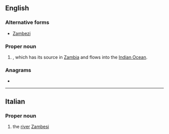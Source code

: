 ==English==
{{wikipedia}}

===Alternative forms===
* [[Zambezi]]

===Proper noun===
{{en-proper noun}}

# {{place|en|river|r/Southern Africa}}, which has its source in [[Zambia]] and flows into the [[Indian Ocean]].

===Anagrams===
* {{anagrams|en|a=abeimsz|Ziembas}}

----

==Italian==

===Proper noun===
{{wikipedia|lang=it}}
{{it-proper noun|m}}

# the [[river]] [[Zambesi]]

{{C|it|Rivers}}